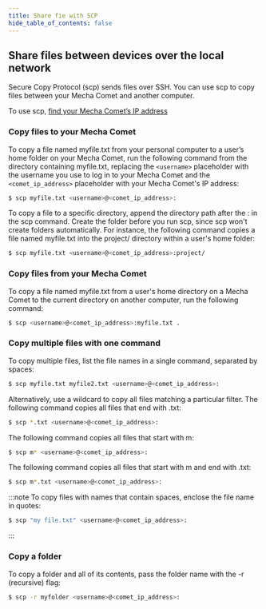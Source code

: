 ```yaml
---
title: Share fie with SCP
hide_table_of_contents: false
---
```


## Share files between devices over the local network
Secure Copy Protocol (scp) sends files over SSH. You can use scp to copy files between your Mecha Comet and another computer.

To use scp,  [find your Mecha Comet’s IP address](./find-ip-address)

### Copy files to your Mecha Comet

To copy a file named myfile.txt from your personal computer to a user’s home folder on your Mecha Comet, run the following command from the directory containing myfile.txt, replacing the `<username>` placeholder with the username you use to log in to your Mecha Comet and the `<comet_ip_address>` placeholder with your Mecha Comet's IP address:

```bash
$ scp myfile.txt <username>@<comet_ip_address>:
```

To copy a file to a specific directory, append the directory path after the : in the scp command. Create the folder before you run scp, since scp won't create folders automatically. For instance, the following command copies a file named myfile.txt into the project/ directory within a user's home folder:

```bash
$ scp myfile.txt <username>@<comet_ip_address>:project/
```

### Copy files from your Mecha Comet

To copy a file named myfile.txt from a user's home directory on a Mecha Comet to the current directory on another computer, run the following command:

```bash
$ scp <username>@<comet_ip_address>:myfile.txt .
```

### Copy multiple files with one command

To copy multiple files, list the file names in a single command, separated by spaces:

```bash
$ scp myfile.txt myfile2.txt <username>@<comet_ip_address>:
```

Alternatively, use a wildcard to copy all files matching a particular filter. The following command copies all files that end with .txt:

```bash
$ scp *.txt <username>@<comet_ip_address>:
```

The following command copies all files that start with m:

```bash
$ scp m* <username>@<comet_ip_address>:
```
The following command copies all files that start with m and end with .txt:

```bash
$ scp m*.txt <username>@<comet_ip_address>:
```
:::note
To copy files with names that contain spaces, enclose the file name in quotes:
```bash
$ scp "my file.txt" <username>@<comet_ip_address>:
```
:::

### Copy a folder
To copy a folder and all of its contents, pass the folder name with the -r (recursive) flag:

```bash
$ scp -r myfolder <username>@<comet_ip_address>:
```